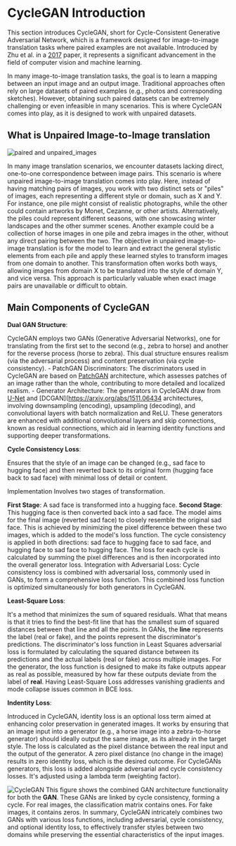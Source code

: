 # CycleGAN Introduction

This section introduces CycleGAN, short for Cycle-Consistent Generative Adversarial Network, which is a framework designed for image-to-image translation tasks where paired examples are not available. Introduced by Zhu et al. in a [2017](https://arxiv.org/abs/1703.10593) paper, it represents a significant advancement in the field of computer vision and machine learning.

In many image-to-image translation tasks, the goal is to learn a mapping between an input image and an output image. Traditional approaches often rely on large datasets of paired examples (e.g., photos and corresponding sketches). However, obtaining such paired datasets can be extremely challenging or even infeasible in many scenarios. This is where CycleGAN comes into play, as it is designed to work with unpaired datasets.

## What is Unpaired Image-to-Image translation
![paired and unpaired_images](https://huggingface.co/datasets/hf-vision/course-assets/resolve/main/unpaired_images.png)

In many image translation scenarios, we encounter datasets lacking direct, one-to-one correspondence between image pairs. This scenario is where unpaired image-to-image translation comes into play. Here, instead of having matching pairs of images, you work with two distinct sets or "piles" of images, each representing a different style or domain, such as X and Y. For instance, one pile might consist of realistic photographs, while the other could contain artworks by Monet, Cezanne, or other artists. Alternatively, the piles could represent different seasons, with one showcasing winter landscapes and the other summer scenes. Another example could be a collection of horse images in one pile and zebra images in the other, without any direct pairing between the two. The objective in unpaired image-to-image translation is for the model to learn and extract the general stylistic elements from each pile and apply these learned styles to transform images from one domain to another. This transformation often works both ways, allowing images from domain X to be translated into the style of domain Y, and vice versa. This approach is particularly valuable when exact image pairs are unavailable or difficult to obtain.

## Main Components of CycleGAN

**Dual GAN Structure**:

CycleGAN employs two GANs (Generative Adversarial Networks), one for translating from the first set to the second (e.g., zebra to horse) and another for the reverse process (horse to zebra). This dual structure ensures realism (via the adversarial process) and content preservation (via cycle consistency).
    - PatchGAN Discriminators: The discriminators used in CycleGAN are based on [PatchGAN](https://arxiv.org/pdf/1611.07004.pdf) architecture, which assesses patches of an image rather than the whole, contributing to more detailed and localized realism.
    - Generator Architecture: The generators in CycleGAN draw from [U-Net](https://arxiv.org/abs/1505.04597) and [DCGAN](https://arxiv.org/abs/1511.06434 architectures, involving downsampling (encoding), upsampling (decoding), and convolutional layers with batch normalization and ReLU. 
These generators are enhanced with additional convolutional layers and skip connections, known as residual connections, which aid in learning identity functions and supporting deeper transformations.


**Cycle Consistency Loss**:

Ensures that the style of an image can be changed (e.g., sad face to hugging face) and then reverted back to its original form (hugging face back to sad face) with minimal loss of detail or content.

Implementation Involves two stages of transformation.

**First Stage**: A sad face is transformed into a hugging face. **Second Stage**: This hugging face is then converted back into a sad face. The model aims for the final image (reverted sad face) to closely resemble the original sad face. This is achieved by minimizing the pixel difference between these two images, which is added to the model's loss function. The cycle consistency is applied in both directions: sad face to hugging face to sad face, and hugging face to sad face to hugging face. The loss for each cycle is calculated by summing the pixel differences and is then incorporated into the overall generator loss. 
Integration with Adversarial Loss: Cycle consistency loss is combined with adversarial loss, commonly used in GANs, to form a comprehensive loss function. This combined loss function is optimized simultaneously for both generators in CycleGAN.

**Least-Square Loss**:

It's a method that minimizes the sum of squared residuals. What that means is that it tries to find the best-fit line that has the smallest sum of squared distances between that line and all the points. In GANs, the **line** represents the label (real or fake), and the points represent the discriminator's predictions. The discriminator's loss function in Least Squares adversarial loss is formulated by calculating the squared distance between its predictions and the actual labels (real or fake) across multiple images. For the generator, the loss function is designed to make its fake outputs appear as real as possible, measured by how far these outputs deviate from the label of **real**. Having Least-Square Loss addresses vanishing gradients and mode collapse issues common in BCE loss.


**Indentity Loss**:

Introduced in CycleGAN, identity loss is an optional loss term aimed at enhancing color preservation in generated images. It works by ensuring that an image input into a generator (e.g., a horse image into a zebra-to-horse generator) should ideally output the same image, as its already in the target style. The loss is calculated as the pixel distance between the real input and the output of the generator. A zero pixel distance (no change in the image) results in zero identity loss, which is the desired outcome.
For CycleGANs generators, this loss is added alongside adversarial and cycle consistency losses. It's adjusted using a lambda term (weighting factor).

![CycleGAN](https://huggingface.co/datasets/hf-vision/course-assets/resolve/main/cycleGAN1.jpg)
This figure shows the combined GAN architecture functionality for both the **GAN**. These GANs are linked by cycle consistency, forming a cycle.
For real images, the classification matrix contains ones. For fake images, it contains zeros. In summary, CycleGAN intricately combines two GANs with various loss functions, including adversarial, cycle consistency, and optional identity loss, 
to effectively transfer styles between two domains while preserving the essential characteristics of the input images.